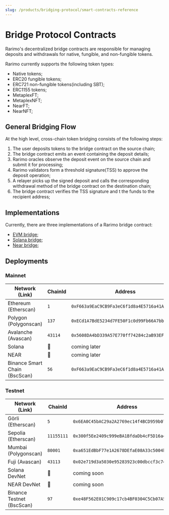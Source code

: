 ```yaml
---
slug: /products/bridging-protocol/smart-contracts-reference
---
```


# Bridge Protocol Contracts

Rarimo's decentralized bridge contracts are responsible for managing deposits and withdrawals for native, fungible, and non-fungible tokens.

Rarimo currently supports the following token types:

- Native tokens;
- ERC20 fungible tokens;
- ERC721 non-fungible tokens(including SBT);
- ERC1155 tokens;
- MetaplexFT;
- MetaplexNFT;
- NearFT;
- NearNFT;

## General Bridging Flow

At the high level, cross-chain token bridging consists of the following steps:

1. The user deposits tokens to the bridge contract on the source chain;
2. The bridge contract emits an event containing the deposit details;
3. Rarimo oracles observe the deposit event on the source chain and submit it for processing;
4. Rarimo validators form a threshold signature(TSS) to approve the deposit operation;
5. A relayer picks up the signed deposit and calls the corresponding withdrawal method of the bridge contract on the destination chain;
6. The bridge contract verifies the TSS signature and t the funds to the recipient address;

## Implementations

Currently, there are three implementations of a Rarimo bridge contract:

- [EVM bridge](/products/bridging-protocol/smart-contracts-reference/evm);
- [Solana bridge](/products/bridging-protocol/smart-contracts-reference/solana);
- [Near bridge](/products/bridging-protocol/smart-contracts-reference/near);

## Deployments

### Mainnet

| Network (Link)                                                                                                | ChainId | Address                                      |
| ------------------------------------------------------------------------------------------------------------- | ------- | -------------------------------------------- |
| Ethereum (<OutLink href="https://etherscan.io/address/0xF663a9EaC9CB9Fa3eC6f1d8a4E5716a41A1752b6">Etherscan</OutLink>)               | `1`     | `0xF663a9EaC9CB9Fa3eC6f1d8a4E5716a41A1752b6` |
| Polygon (<OutLink href="https://polygonscan.com/address/0xECd1A7BdE5234d7FE50F1c0d99Fb66A7bbc10Df2">Polygonscan</OutLink>)           | `137`   | `0xECd1A7BdE5234d7FE50F1c0d99Fb66A7bbc10Df2` |
| Avalanche (<OutLink href="https://avascan.info/blockchain/all/address/0x5608DA4bD339A57E770ff74284c2aB93EFAcAe03">Avascan</OutLink>) | `43114` | `0x5608DA4bD339A57E770ff74284c2aB93EFAcAe03` |
| Solana                                                                                                        | 🚫      | coming later                                 |
| NEAR                                                                                                          | 🚫      | coming later                                 |
| Binance Smart Chain (<OutLink href="https://bscscan.com/address/0xF663a9EaC9CB9Fa3eC6f1d8a4E5716a41A1752b6">BscScan</OutLink>)       | `56`    | `0xF663a9EaC9CB9Fa3eC6f1d8a4E5716a41A1752b6` |

### Testnet

| Network (Link)                                                                                                   | ChainId    | Address                                      |
| ---------------------------------------------------------------------------------------------------------------- | ---------- | -------------------------------------------- |
| Görli (<OutLink href="https://goerli.etherscan.io/address/0x6EA0C45bAC29a2A2769ec14f4BCD959b07780106">Etherscan</OutLink>)              | `5`        | `0x6EA0C45bAC29a2A2769ec14f4BCD959b07780106` |
| Sepolia (<OutLink href="https://sepolia.etherscan.io/address/0x300f5Ee2409c999eBA1BfdaDb4cF5D16a45500Ac">Etherscan</OutLink>)           | `11155111` | `0x300f5Ee2409c999eBA1BfdaDb4cF5D16a45500Ac` |
| Mumbai (<OutLink href="https://mumbai.polygonscan.com/address/0xa651EdBbF77e1A2678DEfaE08A33c5004b491457">Polygonscan</OutLink>)        | `80001`    | `0xa651EdBbF77e1A2678DEfaE08A33c5004b491457` |
| Fuji (<OutLink href="https://testnet.avascan.info/blockchain/all/address/0x02e719d3a5030e95283923c00dbccf3c745740e8">Avascan</OutLink>) | `43113`    | `0x02e719d3a5030e95283923c00dbccf3c745740e8` |
| Solana DevNet                                                                                                    | 🚫         | coming soon                                  |
| NEAR DevNet                                                                                                      | 🚫         | coming soon                                  |
| Binance Testnet (<OutLink href="https://testnet.bscscan.com/address/0xe48F562E01C909c17cb4BF0304C5Cb07A5158603">BscScan</OutLink>)      | `97`       | `0xe48F562E01C909c17cb4BF0304C5Cb07A5158603` |
